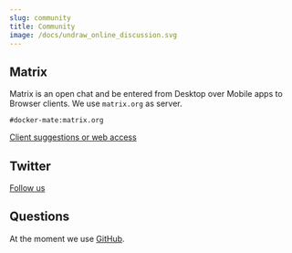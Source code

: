 ```yaml
---
slug: community
title: Community
image: /docs/undraw_online_discussion.svg
---
```



## Matrix

Matrix is an open chat and be entered from Desktop over Mobile apps to Browser clients. We use `matrix.org` as server.

```text
#docker-mate:matrix.org
```

[Client suggestions or web access](https://matrix.to/#docker-mate:matrix.org)

## Twitter

[Follow us](https://twitter.com/DockerMate)

## Questions

At the moment we use [GitHub](https://github.com/docker-mate).

<FooterSvg className="img--footer" />